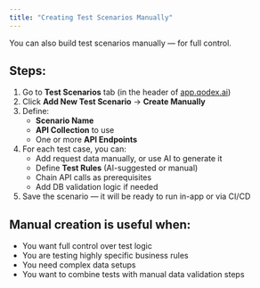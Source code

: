 ```yaml
---
title: "Creating Test Scenarios Manually"
---
```


You can also build test scenarios manually — for full control.

## Steps:

1. Go to **Test Scenarios** tab (in the header of [app.qodex.ai](http://app.qodex.ai))
2. Click **Add New Test Scenario** → **Create Manually**
3. Define:
   - **Scenario Name**
   - **API Collection** to use
   - One or more **API Endpoints**
4. For each test case, you can:
   - Add request data manually, or use AI to generate it
   - Define **Test Rules** (AI-suggested or manual)
   - Chain API calls as prerequisites
   - Add DB validation logic if needed
5. Save the scenario — it will be ready to run in-app or via CI/CD

## Manual creation is useful when:

- You want full control over test logic
- You are testing highly specific business rules
- You need complex data setups
- You want to combine tests with manual data validation steps